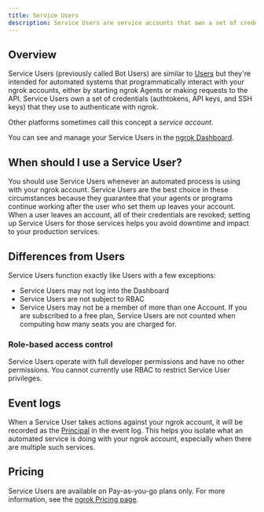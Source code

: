 ```yaml
---
title: Service Users
description: Service Users are service accounts that own a set of credentials independently of a person.
---
```


## Overview

Service Users (previously called Bot Users) are similar to [Users](/iam/users/) but they're intended for automated systems that programmatically interact with your ngrok accounts, either by starting ngrok Agents or making requests to the API.
Service Users own a set of credentials (authtokens, API keys, and SSH keys) that they use to authenticate with ngrok.

<Info>Other platforms sometimes call this concept a _service account_.</Info>

You can see and manage your Service Users in the [ngrok
Dashboard](https://dashboard.ngrok.com/users/bots).

## When should I use a Service User?

You should use Service Users whenever an automated process is using with your ngrok account.
Service Users are the best choice in these circumstances because they guarantee that your agents or programs continue working after the user who set them up leaves your account.
When a user leaves an account, all of their credentials are revoked; setting up Service Users for those services helps you avoid downtime and impact to your production services.

## Differences from Users

Service Users function exactly like Users with a few exceptions:

- Service Users may not log into the Dashboard
- Service Users are not subject to RBAC
- Service Users may not be a member of more than one Account. If you are subscribed to a free plan, Service Users are not counted when computing how many seats you are charged for.

### Role-based access control

Service Users operate with full developer permissions and have no other permissions.
You cannot currently use RBAC to restrict Service User privileges.

## Event logs

When a Service User takes actions against your ngrok account, it will be recorded as the [Principal](/obs/events/#principal-object) in the event log.
This helps you isolate what an automated service is doing with your ngrok account, especially when there are multiple such services.

## Pricing

Service Users are available on Pay-as-you-go plans only.
For more information, see the [ngrok Pricing page](https://ngrok.com/pricing).
